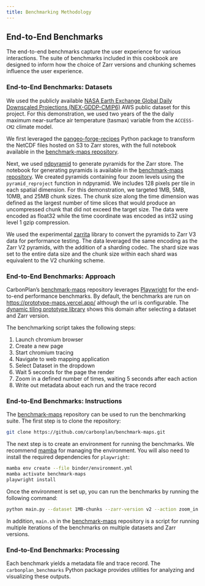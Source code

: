 ```yaml
---
title: Benchmarking Methodology
---
```


## End-to-End Benchmarks

The end-to-end benchmarks capture the user experience for various interactions. The suite of benchmarks included in this cookbook are designed to inform how the choice of Zarr versions and chunking schemes influence the user experience.

### End-to-End Benchmarks: Datasets

We used the publicly available [NASA Earth Exchange Global Daily Downscaled Projections (NEX-GDDP-CMIP6)](https://aws.amazon.com/marketplace/pp/prodview-k6adk576fiwmm#overview) AWS public dataset for this project. For this demonstration, we used two years of the the daily maximum near-surface air temperature (tasmax) variable from the `ACCESS-CM2` climate model.

We first leveraged the [pangeo-forge-recipes](https://pangeo-forge.readthedocs.io/en/latest/pangeo_forge_recipes/index.html) Python package to transform the NetCDF files hosted on S3 to Zarr stores, with the full notebook available in the [benchmark-maps repository](https://github.com/carbonplan/benchmark-maps/blob/main/stores/01_cmip6_netcdf_to_zarr.ipynb).


Next, we used [ndpyramid](https://github.com/carbonplan/ndpyramid) to generate pyramids for the Zarr store. The notebook for generating pyramids is available in the [benchmark-maps repository](https://github.com/carbonplan/benchmark-maps/blob/main/stores/02_zarr_to_pyramids.ipynb). We created pyramids containing four zoom levels using the `pyramid_reproject` function in ndpyramid. We includes 128 pixels per tile in each spatial dimension. For this demonstration, we targeted 1MB, 5MB, 10MB, and 25MB chunk sizes. The chunk size along the time dimension was defined as the largest number of time slices that would produce an uncompressed chunk that did not exceed the target size. The data were encoded as float32 while the time coordinate was encoded as int32 using level 1 gzip compression.

We used the experimental [zarrita](https://github.com/scalableminds/zarrita) library to convert the pyramids to Zarr V3 data for performance testing. The data leveraged the same encoding as the Zarr V2 pyramids, with the addition of a sharding codec. The shard size was set to the entire data size and the chunk size within each shard was equivalent to the V2 chunking scheme.

### End-to-End Benchmarks: Approach

CarbonPlan's [benchmark-maps](https://github.com/carbonplan/benchmark-maps) repository leverages [Playwright](https://playwright.dev/python/) for the end-to-end performance benchmarks. By default, the benchmarks are run on [https://prototype-maps.vercel.app/](https://prototype-maps.vercel.app/) although the url is configurable. The [dynamic tiling prototype library](./../dynamic-rendering.qmd#prototype-library) shows this domain after selecting a dataset and Zarr version.

The benchmarking script takes the following steps:

1. Launch chromium browser 
2. Create a new page
3. Start chromium tracing
4. Navigate to web mapping application
5. Select Dataset in the dropdown
6. Wait 5 seconds for the page the render
7. Zoom in a defined number of times, waiting 5 seconds after each action
8. Write out metadata about each run and the trace record

### End-to-End Benchmarks: Instructions

The [benchmark-maps](https://github.com/carbonplan/benchmark-maps) repository can be used to run the benchmarking suite. The first step is to clone the repository:

```bash
git clone https://github.com/carbonplan/benchmark-maps.git
```

The next step is to create an environment for running the benchmarks. We recommend [mamba](https://mamba.readthedocs.io/en/latest/) for managing the environment. You will also need to install the required dependencies for `playwright`:


```bash
mamba env create --file binder/environment.yml
mamba activate benchmark-maps
playwright install
```

Once the environment is set up, you can run the benchmarks by running the following command:

```bash
python main.py --dataset 1MB-chunks --zarr-version v2 --action zoom_in --zoom-level 4
```

In addition, `main.sh` in the [benchmark-maps](https://github.com/carbonplan/benchmark-maps) repository is a script for running multiple iterations of the benchmarks on multiple datasets and Zarr versions.

### End-to-End Benchmarks: Processing

Each benchmark yields a metadata file and trace record. The `carbonplan_benchmarks` Python package provides utilities for analyzing and visualizing these outputs.
